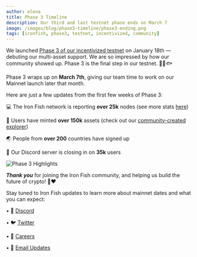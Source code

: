 ```yaml
---
author: elena
title: Phase 3 Timeline
description: Our third and last testnet phase ends on March 7
image: /images/blog/phase3-timeline/phase3-ending.png
tags: [ironfish, phase3, testnet, incentivized, community]
---
```


We launched [Phase 3 of our incentivized testnet](https://www.ironfish.network/blog/2023/01/18/phase3) on January 18th — debuting our multi-asset support. We are so impressed by how our community showed up. Phase 3 is the final step in our testnet. 🏃‍♀️🐟

Phase 3 wraps up on **March 7th**, giving our team time to work on our Mainnet launch later that month.

Here are just a few updates from the first few weeks of Phase 3:

💻 The Iron Fish network is reporting **over 25k** nodes (see more stats [here](https://stats.ironfish.network/?orgId=1))

🔨 Users have minted **over 150k** assets (check out our [community-created explorer](http://www.oreoscan.info/en/assets))

🌏 People from **over 200** countries have signed up

🤝 Our Discord server is closing in on **35k** users

![Phase 3 Highlights ](/images/blog/phase3-timeline/phase3-highlights.png)

**_Thank you_** for joining the Iron Fish community, and helping us build the future of crypto! 🙏❤️

Stay tuned to Iron Fish updates to learn more about mainnet dates and what you can expect:

• 🎤 [Discord](https://discord.ironfish.network)

• 🐦 [Twitter](https://twitter.com/ironfishcrypto)

• 🚀 [Careers](https://ironfish.network/careers)

• 📧 [Email Updates](https://ironfish.network/#email-signup)
